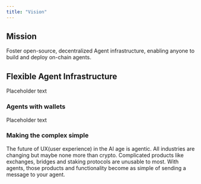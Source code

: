 ```yaml
---
title: "Vision"
---
```


## Mission

<Tip>
  Foster open-source, decentralized Agent infrastructure, enabling anyone to build and deploy on-chain agents.
</Tip>

## Flexible Agent Infrastructure

Placeholder text

### Agents with wallets

Placeholder text

### Making the complex simple

The future of UX(user experience) in the AI age is agentic. All industries are changing but maybe none more than crypto. Complicated products like exchanges, bridges and staking protocols are unusable to most. With agents, those products and functionality become as simple of sending a message to your agent.